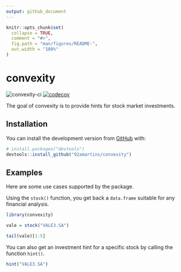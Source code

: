 ```yaml
---
output: github_document
---
```


<!-- README.md is generated from README.Rmd. Please edit that file -->

```r
knitr::opts_chunk$set(
  collapse = TRUE,
  comment = "#>",
  fig.path = "man/figures/README-",
  out.width = "100%"
)
```

# convexity

<!-- badges: start -->
![convexity-ci](https://github.com/92amartins/convexity/workflows/ci/badge.svg)
[![codecov](https://codecov.io/gh/92amartins/convexity/branch/master/graph/badge.svg?token=0DPGPGX98O)](https://codecov.io/gh/92amartins/convexity)
<!-- badges: end -->

The goal of convexity is to provide hints for stock market investments.

## Installation

You can install the development version from [GitHub](https://github.com/) with:

``` r
# install.packages("devtools")
devtools::install_github("92amartins/convexity")
```

## Examples

Here are some use cases supported by the package.

Using the `stock()` function, you get back a `data.frame` suitable for any financial analysis.

```r
library(convexity)

vale = stock("VALE3.SA")

tail(vale)[1:5]
```

You can also get an investment hint for a specific stock by calling the function `hint()`.
```r
hint("VALE3.SA")
```
